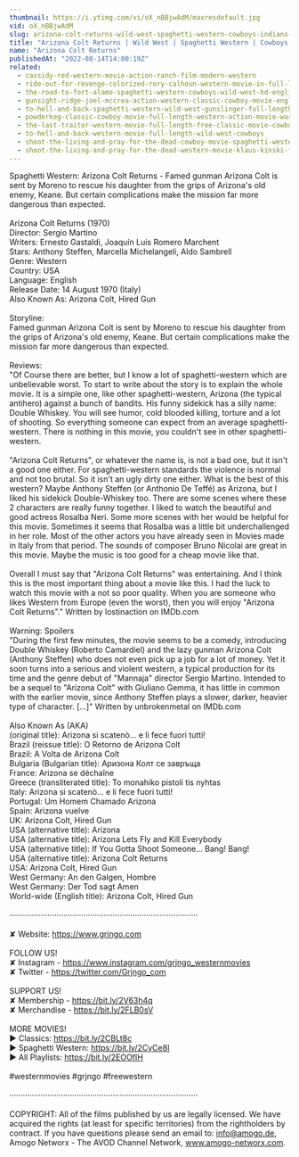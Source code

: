 ```yaml
---
thumbnail: https://i.ytimg.com/vi/oX_nBBjwAdM/maxresdefault.jpg
vid: oX_nBBjwAdM
slug: arizona-colt-returns-wild-west-spaghetti-western-cowboys-indians-full-length
title: "Arizona Colt Returns | Wild West | Spaghetti Western | Cowboys | Indians | Full Length"
name: "Arizona Colt Returns"
publishedAt: "2022-08-14T14:00:19Z"
related:
  - cassidy-red-western-movie-action-ranch-film-modern-western
  - ride-out-for-revenge-colorized-rory-calhoun-western-movie-in-full-length
  - the-road-to-fort-alamo-spaghetti-western-cowboys-wild-west-hd-english
  - gunsight-ridge-joel-mccrea-action-western-classic-cowboy-movie-english
  - to-hell-and-back-spaghetti-western-wild-west-gunslinger-full-length-english
  - powderkeg-classic-cowboy-movie-full-length-western-action-movie-war-english
  - the-last-traitor-western-movie-full-length-free-classic-movie-cowboys-wild-west-films
  - to-hell-and-back-western-movie-full-length-wild-west-cowboys
  - shoot-the-living-and-pray-for-the-dead-cowboy-movie-spaghetti-western
  - shoot-the-living-and-pray-for-the-dead-western-movie-klaus-kinski-full-movie
---
```


Spaghetti Western: Arizona Colt Returns - Famed gunman Arizona Colt is sent by Moreno to rescue his daughter from the grips of Arizona's old enemy, Keane. But certain complications make the mission far more dangerous than expected.<br />
<br />
Arizona Colt Returns (1970)<br />
Director: Sergio Martino<br />
Writers: Ernesto Gastaldi, Joaquín Luis Romero Marchent<br />
Stars: Anthony Steffen, Marcella Michelangeli, Aldo Sambrell<br />
Genre: Western<br />
Country: USA<br />
Language: English<br />
Release Date: 14 August 1970 (Italy) <br />
Also Known As: Arizona Colt, Hired Gun<br />
<br />
Storyline: <br />
Famed gunman Arizona Colt is sent by Moreno to rescue his daughter from the grips of Arizona's old enemy, Keane. But certain complications make the mission far more dangerous than expected.<br />
<br />
Reviews:<br />
"Of Course there are better, but I know a lot of spaghetti-western which are unbelievable worst. To start to write about the story is to explain the whole movie. It is a simple one, like other spaghetti-western, Arizona (the typical antihero) against a bunch of bandits. His funny sidekick has a silly name: Double Whiskey. You will see humor, cold blooded killing, torture and a lot of shooting. So everything someone can expect from an average spaghetti-western. There is nothing in this movie, you couldn't see in other spaghetti-western.<br />
<br />
"Arizona Colt Returns", or whatever the name is, is not a bad one, but it isn't a good one either. For spaghetti-western standards the violence is normal and not too brutal. So it isn't an ugly dirty one either. What is the best of this western? Maybe Anthony Steffen (or Anthonio De Teffé) as Arizona, but I liked his sidekick Double-Whiskey too. There are some scenes where these 2 characters are really funny together. I liked to watch the beautiful and good actress Rosalba Neri. Some more scenes with her would be helpful for this movie. Sometimes it seems that Rosalba was a little bit underchallenged in her role. Most of the other actors you have already seen in Movies made in Italy from that period. The sounds of composer Bruno Nicolai are great in this movie. Maybe the music is too good for a cheap movie like that.<br />
<br />
Overall I must say that "Arizona Colt Returns" was entertaining. And I think this is the most important thing about a movie like this. I had the luck to watch this movie with a not so poor quality. When you are someone who likes Western from Europe (even the worst), then you will enjoy "Arizona Colt Returns"." Written by lostinaction on IMDb.com<br />
<br />
Warning: Spoilers<br />
"During the first few minutes, the movie seems to be a comedy, introducing Double Whiskey (Roberto Camardiel) and the lazy gunman Arizona Colt (Anthony Steffen) who does not even pick up a job for a lot of money. Yet it soon turns into a serious and violent western, a typical production for its time and the genre debut of "Mannaja" director Sergio Martino. Intended to be a sequel to "Arizona Colt" with Giuliano Gemma, it has little in common with the earlier movie, since Anthony Steffen plays a slower, darker, heavier type of character. [...]" Written by unbrokenmetal on IMDb.com<br />
<br />
Also Known As (AKA)<br />
(original title): Arizona si scatenò... e li fece fuori tutti!<br />
Brazil (reissue title): O Retorno de Arizona Colt<br />
Brazil: A Volta de Arizona Colt<br />
Bulgaria (Bulgarian title): Аризона Колт се завръща<br />
France: Arizona se déchaîne<br />
Greece (transliterated title): To monahiko pistoli tis nyhtas<br />
Italy: Arizona si scatenò... e li fece fuori tutti!<br />
Portugal: Um Homem Chamado Arizona<br />
Spain: Arizona vuelve<br />
UK: Arizona Colt, Hired Gun<br />
USA (alternative title): Arizona<br />
USA (alternative title): Arizona Lets Fly and Kill Everybody<br />
USA (alternative title): If You Gotta Shoot Someone... Bang! Bang!<br />
USA (alternative title): Arizona Colt Returns<br />
USA: Arizona Colt, Hired Gun<br />
West Germany: An den Galgen, Hombre<br />
West Germany: Der Tod sagt Amen<br />
World-wide (English title): Arizona Colt, Hired Gun<br />
<br />
····················································································<br />
<br />
✘ Website: https://www.grjngo.com<br />
<br />
FOLLOW US!<br />
✘ Instagram - https://www.instagram.com/grjngo_westernmovies<br />
✘ Twitter - https://twitter.com/Grjngo_com<br />
<br />
SUPPORT US!<br />
✘ Membership - https://bit.ly/2V63h4q<br />
✘ Merchandise - https://bit.ly/2FLB0sV<br />
<br />
MORE MOVIES! <br />
► Classics: https://bit.ly/2CBLt8c <br />
► Spaghetti Western: https://bit.ly/2CyCe8I <br />
► All Playlists: https://bit.ly/2EOOfIH <br />
<br />
#westernmovies #grjngo #freewestern<br />
<br />
····················································································<br />
<br />
COPYRIGHT: All of the films published by us are legally licensed. We have acquired the rights (at least for specific territories) from the rightholders by contract. If you have questions please send an email to: info@amogo.de, Amogo Networx - The AVOD Channel Network, www.amogo-networx.com.